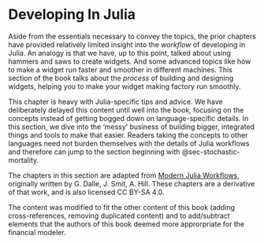 # Developing In Julia

Aside from the essentials necessary to convey the topics, the prior chapters have provided relatively limited insight into the *workflow* of developing in Julia. An analogy is that we have, up to this point, talked about using hammers and saws to create widgets. And some advanced topics like how to make a widget run faster and smoother in different machines. This section of the book talks about the *process* of building and designing widgets, helping you to make your widget making factory run smoothly.

This chapter is heavy with Julia-specific tips and advice. We have deliberately delayed this content until well into the book, focusing on the concepts instead of getting bogged down on language-specific details. In this section, we dive into the 'messy' business of building bigger, integrated things and tools to make that easier. Readers taking the concepts to other languages need not burden themselves with the details of Julia workflows and therefore can jump to the section beginning with @sec-stochastic-mortality.

::: callout-note
The chapters in this section are adapted from [Modern Julia Workflows](https://modernjuliaworkflows.org), originally written by G. Dalle, J. Smit, A. Hill. These chapters are a derivative of that work, and is also licensed CC BY-SA 4.0. 

The content was modified to fit the other content of this book (adding cross-references, removing duplicated content) and to add/subtract elements that the authors of this book deemed more approrpriate for the financial modeler.
:::
